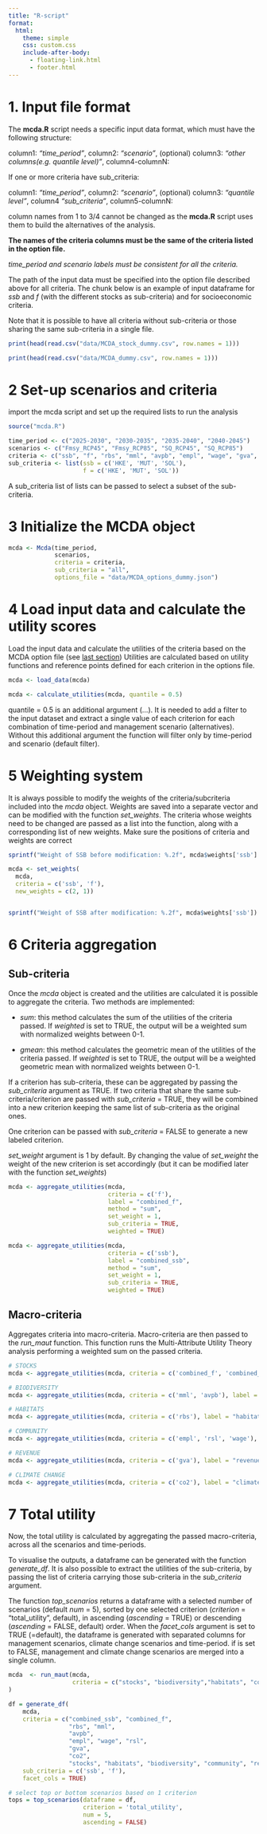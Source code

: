 ```yaml
---
title: "R-script"
format:
  html:
    theme: simple
    css: custom.css
    include-after-body:
      - floating-link.html
      - footer.html
---
```

# 1. Input file format

The **mcda.R** script needs a specific input data format, which must have the following structure:

column1: *"time_period"*, column2: *"scenario"*, (optional) column3: *"other columns(e.g. quantile level)"*, column4-columnN: <name_of_the_criteria>

If one or more criteria have sub_criteria:

column1: *"time_period"*, column2: *"scenario"*, (optional) column3: *"quantile level"*, column4 *"sub_criteria"*, column5-columnN: <name_of_the_criteria>

column names from 1 to 3/4 cannot be changed as the **mcda.R** script uses them to build the alternatives of the analysis.

**The names of the criteria columns must be the same of the criteria listed in the option file.**

*time_period and scenario labels must be consistent for all the criteria.*

The path of the input data must be specified into the option file described above for all criteria.
The chunk below is an example of input dataframe for *ssb* and *f* (with the different stocks as sub-criteria) and for socioeconomic criteria.


Note that it is possible to have all criteria without sub-criteria or those sharing the same sub-criteria in a single file.

```r

print(head(read.csv("data/MCDA_stock_dummy.csv", row.names = 1)))

print(head(read.csv("data/MCDA_dummy.csv", row.names = 1)))

```



# 2 Set-up scenarios and criteria

import the mcda script and set up the required lists to run the analysis 
```r
source("mcda.R")

time_period <- c("2025-2030", "2030-2035", "2035-2040", "2040-2045")
scenarios <- c("Fmsy_RCP45", "Fmsy_RCP85", "SQ_RCP45", "SQ_RCP85")
criteria <- c("ssb", "f", "rbs", "mml", "avpb", "empl", "wage", "gva", "rsl", "co2")
sub_criteria <- list(ssb = c('HKE', 'MUT', 'SOL'),
                     f = c('HKE', 'MUT', 'SOL'))

```
A sub_criteria list of lists can be passed to select a subset of the sub-criteria.


# 3 Initialize the MCDA object

```r

mcda <- Mcda(time_period,
             scenarios,
             criteria = criteria,
             sub_criteria = "all",
             options_file = "data/MCDA_options_dummy.json")

```

# 4 Load input data and calculate the utility scores

Load the input data and calculate the utilities of the criteria based on the MCDA option file (see [last section](05_genOptionsFile.html))
Utilities are calculated based on utility functions and reference points defined for each criterion in the options file.

```r

mcda <- load_data(mcda)

mcda <- calculate_utilities(mcda, quantile = 0.5)

```

quantile = 0.5 is an additional argument (...). 
It is needed to add a filter to the input dataset and extract a single value of each criterion for each combination of time-period and management scenario (alternatives). Without this additional argument the function will filter only by time-period and scenario (default filter).

# 5 Weighting system

It is always possible to modify the weights of the criteria/subcriteria included into the *mcda* object.
Weights are saved into a separate vector and can be modified with the function *set_weights*.
The criteria whose weights need to be changed are passed as a list into the function, along with a corresponding list of new weights. Make sure the positions of criteria and weights are correct

```r

sprintf("Weight of SSB before modification: %.2f", mcda$weights['ssb'] )
```

```r

mcda <- set_weights(
  mcda,
  criteria = c('ssb', 'f'),
  new_weights = c(2, 1))



```

```r

sprintf("Weight of SSB after modification: %.2f", mcda$weights['ssb'])
```

# 6 Criteria aggregation
## Sub-criteria
Once the *mcda* object is created and the utilities are calculated it is possible to aggregate the criteria.
Two methods are implemented:

- *sum*: this method calculates the sum of the utilities of the criteria passed. If *weighted* is set to TRUE, the output will be a weighted sum with normalized weights between 0-1.

- *gmean*: this method calculates the geometric mean of the utilities of the criteria passed. If *weighted* is set to TRUE, the output will be a weighted geometric mean with normalized weights between 0-1.

If a criterion has sub-criteria, these can be aggregated by passing the *sub_criteria* argument as TRUE.
If two criteria that share the same sub-criteria/criterion are passed with *sub_criteria* = TRUE, they will be combined into a new criterion keeping the same list of sub-criteria as the original ones.

One criterion can be passed with *sub_criteria* = FALSE to generate a new labeled criterion.

*set_weight* argument is 1 by default. By changing the value of *set_weight* the weight of the new criterion is set accordingly (but it can be modified later with the function *set_weights*)



```r

mcda <- aggregate_utilities(mcda,
                            criteria = c('f'), 
                            label = "combined_f", 
                            method = "sum", 
                            set_weight = 1, 
                            sub_criteria = TRUE, 
                            weighted = TRUE)

mcda <- aggregate_utilities(mcda,
                            criteria = c('ssb'), 
                            label = "combined_ssb", 
                            method = "sum", 
                            set_weight = 1, 
                            sub_criteria = TRUE, 
                            weighted = TRUE)

```

## Macro-criteria

Aggregates criteria into macro-criteria. Macro-criteria are then passed to the *run_maut* function.
This function runs the Multi-Attribute Utility Theory analysis performing a weighted sum on the passed criteria.


```r

# STOCKS
mcda <- aggregate_utilities(mcda, criteria = c('combined_f', 'combined_ssb'), label = "stocks", method = "sum", set_weight = 1, sub_criteria = FALSE, weighted = TRUE)

# BIODIVERSITY
mcda <- aggregate_utilities(mcda, criteria = c('mml', 'avpb'), label = "biodiversity", method = "sum", set_weight = 1, sub_criteria = FALSE, weighted = TRUE)

# HABITATS
mcda <- aggregate_utilities(mcda, criteria = c('rbs'), label = "habitats", method = "sum", set_weight = 1, sub_criteria = FALSE, weighted = TRUE)

# COMMUNITY
mcda <- aggregate_utilities(mcda, criteria = c('empl', 'rsl', 'wage'), label = "community", method = "sum", set_weight = 1, sub_criteria = FALSE, weighted = TRUE)

# REVENUE
mcda <- aggregate_utilities(mcda, criteria = c('gva'), label = "revenue", method = "sum", set_weight = 1, sub_criteria = FALSE, weighted = TRUE)

# CLIMATE CHANGE
mcda <- aggregate_utilities(mcda, criteria = c('co2'), label = "climate change", method = "sum", set_weight = 1, sub_criteria = FALSE, weighted = TRUE)

```

# 7 Total utility

Now, the total utility is calculated by aggregating the passed macro-criteria, across all the scenarios and time-periods.

To visualise the outputs, a dataframe can be generated with the function *generate_df*.
It is also possible to extract the utilities of the sub-criteria, by passing the list of criteria carrying those sub-criteria in the *sub_criteria* argument.

The function *top_scenarios* returns a dataframe with a selected number of scenarios (default *num* = 5), sorted by one selected criterion (*criterion* = "total_utility", default), in ascending (*ascending* = TRUE) or descending (*ascending* = FALSE, default) order. When the *facet_cols* argument is set to TRUE (=default), the dataframe is generated with separated columns for management scenarios, climate change scenarios and time-period. if is set to FALSE, management and climate change scenarios are merged into a single column.

```r

mcda  <- run_maut(mcda,
                  criteria = c("stocks", "biodiversity","habitats", "community", "revenue", "climate change")
)

df = generate_df(
    mcda,
    criteria = c("combined_ssb", "combined_f",
                 "rbs", "mml",
                 "avpb",
                 "empl", "wage", "rsl",
                 "gva",
                 "co2",
                 "stocks", "habitats", "biodiversity", "community", "revenue", "climate change"),
    sub_criteria = c('ssb', 'f'),
    facet_cols = TRUE)

# select top or bottom scenarios based on 1 criterion
tops = top_scenarios(dataframe = df, 
                     criterion = 'total_utility',
                     num = 5,
                     ascending = FALSE)

```




